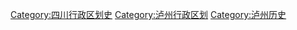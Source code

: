 [[Category:四川行政区划史|Category:四川行政区划史]]
[[Category:泸州行政区划|Category:泸州行政区划]]
[[Category:泸州历史|Category:泸州历史]]